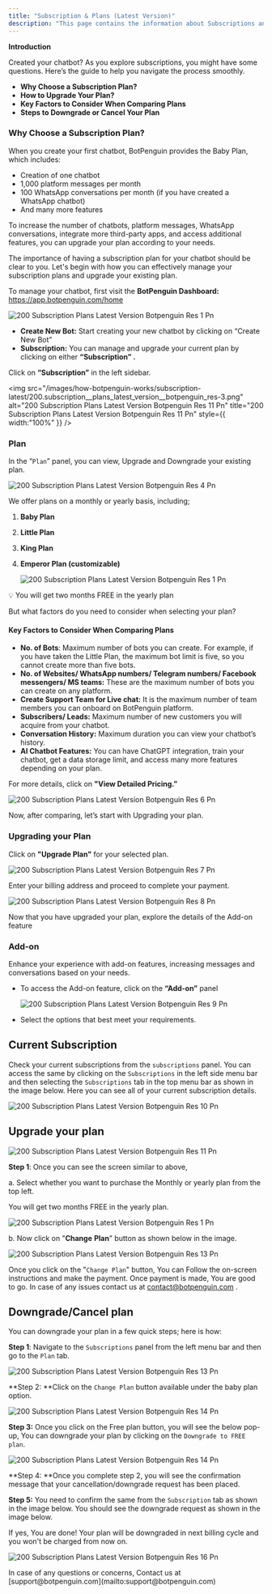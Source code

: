 ```yaml
---
title: "Subscription & Plans (Latest Version)"
description: "This page contains the information about Subscriptions and plans (Latest Version)."
---
```


**Introduction**

Created your chatbot? As you explore subscriptions, you might have some questions. Here’s the guide to help you navigate the process smoothly.

- **Why Choose a Subscription Plan?**
- **How to Upgrade Your Plan?**
- **Key Factors to Consider When Comparing Plans**
- **Steps to Downgrade or Cancel Your Plan**

### **Why Choose a Subscription Plan?**

When you create your first chatbot, BotPenguin provides the Baby Plan, which includes:

- Creation of one chatbot
- 1,000 platform messages per month
- 100 WhatsApp conversations per month (if you have created a WhatsApp chatbot)
- And many more features

To increase the number of chatbots, platform messages, WhatsApp conversations, integrate more third-party apps, and access additional features, you can upgrade your plan according to your needs.

The importance of having a subscription plan for your chatbot should be clear to you. Let's begin with how you can effectively manage your subscription plans and upgrade your existing plan.

To manage your chatbot, first visit the **BotPenguin Dashboard:** https://app.botpenguin.com/home

![200 Subscription Plans Latest Version Botpenguin Res 1 Pn](/images/how-botpenguin-works/subscription-latest/200.subscription__plans_latest_version__botpenguin_res-2.png)

- **Create New Bot:** Start creating your new chatbot by clicking on “Create New Bot”
- **Subscription:** You can manage and upgrade your current plan by clicking on either **“Subscription” .**

Click on **“Subscription”** in the left sidebar.

<img
  src="/images/how-botpenguin-works/subscription-latest/200.subscription__plans_latest_version__botpenguin_res-3.png"
  alt="200 Subscription Plans Latest Version Botpenguin Res 11 Pn"
  title="200 Subscription Plans Latest Version Botpenguin Res 11 Pn"
  style={{ width:"100%" }}
/>

### **Plan**

In the “`Plan`” panel, you can view, Upgrade and Downgrade your existing plan.

![200 Subscription Plans Latest Version Botpenguin Res 4 Pn](/images/how-botpenguin-works/subscription-latest/200.subscription__plans_latest_version__botpenguin_res-4.png)

We offer plans on a monthly or yearly basis, including;

1. **Baby Plan**
2. **Little Plan**
3. **King Plan**
4. **Emperor Plan (customizable)**

   ![200 Subscription Plans Latest Version Botpenguin Res 1 Pn](/images/how-botpenguin-works/subscription-latest/200.subscription__plans_latest_version__botpenguin_res-1.png)

💡 You will get two months FREE in the yearly plan

But what factors do you need to consider when selecting your plan?

#### **Key Factors to Consider When Comparing Plans**

- **No. of Bots**: Maximum number of bots you can create. For example, if you have taken the Little Plan, the maximum bot limit is five, so you cannot create more than five bots.
- **No. of Websites/ WhatsApp numbers/ Telegram numbers/ Facebook messengers/ MS teams:** These are the maximum number of bots you can create on any platform.
- **Create Support Team for Live chat:** It is the maximum number of team members you can onboard on BotPenguin platform.
- **Subscribers/ Leads:** Maximum number of new customers you will acquire from your chatbot.
- **Conversation History:** Maximum duration you can view your chatbot’s history.
- **AI Chatbot Features:** You can have ChatGPT integration, train your chatbot, get a data storage limit, and access many more features depending on your plan.

For more details, click on **"View Detailed Pricing.”**

![200 Subscription Plans Latest Version Botpenguin Res 6 Pn](/images/how-botpenguin-works/subscription-latest/200.subscription__plans_latest_version__botpenguin_res-6.png)

Now, after comparing, let’s start with Upgrading your plan.

### **Upgrading your Plan**

Click on **"Upgrade Plan"** for your selected plan.

![200 Subscription Plans Latest Version Botpenguin Res 7 Pn](/images/how-botpenguin-works/subscription-latest/200.subscription__plans_latest_version__botpenguin_res-7.png)

Enter your billing address and proceed to complete your payment.

![200 Subscription Plans Latest Version Botpenguin Res 8 Pn](/images/how-botpenguin-works/subscription-latest/200.subscription__plans_latest_version__botpenguin_res-8.png)

Now that you have upgraded your plan, explore the details of the Add-on feature

### **Add-on**

Enhance your experience with add-on features, increasing messages and conversations based on your needs.

- To access the Add-on feature, click on the **“Add-on”** panel

  ![200 Subscription Plans Latest Version Botpenguin Res 9 Pn](/images/how-botpenguin-works/subscription-latest/200.subscription__plans_latest_version__botpenguin_res-9.png)
- Select the options that best meet your requirements.

## **Current Subscription**

Check your current subscriptions from the `subscriptions` panel. You can access the same by clicking on the `Subscriptions` in the left side menu bar and then selecting the `Subscriptions` tab in the top menu bar as shown in the image below. Here you can see all of your current subscription details.

![200 Subscription Plans Latest Version Botpenguin Res 10 Pn](/images/how-botpenguin-works/subscription-latest/200.subscription__plans_latest_version__botpenguin_res-10.png)

## **Upgrade your plan**

![200 Subscription Plans Latest Version Botpenguin Res 11 Pn](/images/how-botpenguin-works/subscription-latest/200.subscription__plans_latest_version__botpenguin_res-11.png)

**Step 1**: Once you can see the screen similar to above,

a. Select whether you want to purchase the Monthly or yearly plan from the top left.

<Check>
  You will get two months FREE in the yearly plan.
</Check>

![200 Subscription Plans Latest Version Botpenguin Res 1 Pn](/images/how-botpenguin-works/subscription-latest/200.subscription__plans_latest_version__botpenguin_res-1.png)

b. Now click on "**Change** **Plan**" button as shown below in the image.

![200 Subscription Plans Latest Version Botpenguin Res 13 Pn](/images/how-botpenguin-works/subscription-latest/200.subscription__plans_latest_version__botpenguin_res-12.png)

Once you click on the "`Change Plan`" button, You can Follow the on-screen instructions and make the payment. Once payment is made, You are good to go. In case of any issues contact us at [contact@botpenguin.com](mailto:contact@botpenguin.com) .

## **Downgrade/Cancel plan**

You can downgrade your plan in a few quick steps; here is how:

**Step 1**: Navigate to the `Subscriptions` panel from the left menu bar and then go to the `Plan` tab.

![200 Subscription Plans Latest Version Botpenguin Res 13 Pn](/images/how-botpenguin-works/subscription-latest/200.subscription__plans_latest_version__botpenguin_res-13.png)

**Step 2: **Click on the `Change Plan` button available under the baby plan option.

![200 Subscription Plans Latest Version Botpenguin Res 14 Pn](/images/how-botpenguin-works/subscription-latest/200.subscription__plans_latest_version__botpenguin_res-14.png)

**Step 3:** Once you click on the Free plan button, you will see the below pop-up, You can downgrade your plan by clicking on the `Downgrade to FREE plan`.

![200 Subscription Plans Latest Version Botpenguin Res 14 Pn](/images/how-botpenguin-works/subscription-latest/200.subscription__plans_latest_version__botpenguin_res-15.png)

**Step 4: **Once you complete step 2, you will see the confirmation message that your cancellation/downgrade request has been placed.

**Step 5:** You need to confirm the same from the `Subscription` tab as shown in the image below. You should see the downgrade request as shown in the image below.

If yes, You are done\! Your plan will be downgraded in next billing cycle and you won't be charged from now on.

![200 Subscription Plans Latest Version Botpenguin Res 16 Pn](/images/how-botpenguin-works/subscription-latest/200.subscription__plans_latest_version__botpenguin_res-16.png)

<Info>
  In case of any questions or concerns, Contact us at  [support@botpenguin.com](mailto:support@botpenguin.com)
</Info>